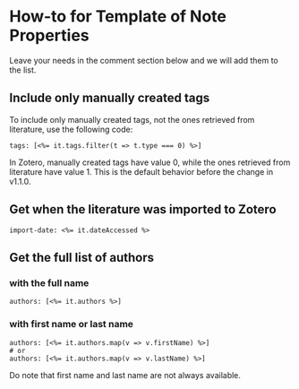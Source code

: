 
# How-to for Template of Note Properties

Leave your needs in the comment section below and we will add them to the list.

## Include only manually created tags

To include only manually created tags, not the ones retrieved from literature, use the following code:

```ejs copy
tags: [<%= it.tags.filter(t => t.type === 0) %>]
```

<Callout>
In Zotero, manually created tags have value 0, while the ones retrieved from literature have value 1.
</Callout>

<Callout type="info">
This is the default behavior before the change in v1.1.0.
</Callout>

## Get when the literature was imported to Zotero

```ejs copy
import-date: <%= it.dateAccessed %>
```

## Get the full list of authors

### with the full name

```ejs copy
authors: [<%= it.authors %>]
```

### with first name or last name

```ejs copy
authors: [<%= it.authors.map(v => v.firstName) %>]
# or
authors: [<%= it.authors.map(v => v.lastName) %>]
```

<Callout>
Do note that first name and last name are not always available. 
</Callout>
